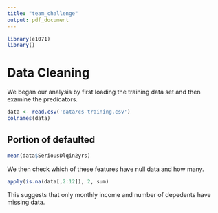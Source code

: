 ```yaml
---
title: "team_challenge"
output: pdf_document
---
```


```r
library(e1071)
library()
```
# Data Cleaning

We began our analysis by first loading the training data set and then examine the predicators.

```r
data <- read.csv('data/cs-training.csv')
colnames(data)
```

## Portion of defaulted
```r
mean(data$SeriousDlqin2yrs)
```


We then check which of these features have null data and how many.

```r
apply(is.na(data[,2:12]), 2, sum)
```

This suggests that only monthly income and number of depedents have missing data. 

